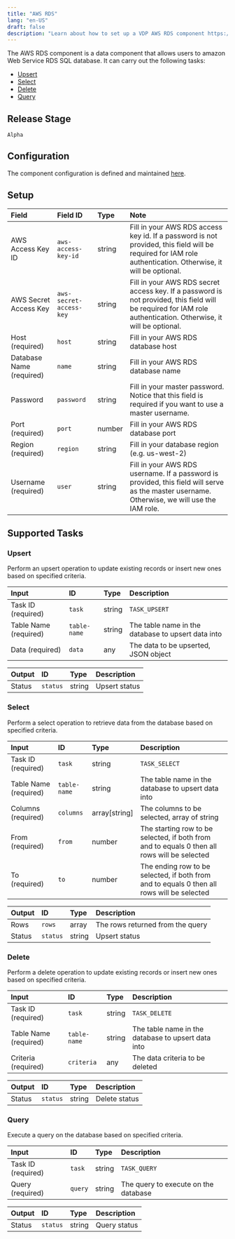 ```yaml
---
title: "AWS RDS"
lang: "en-US"
draft: false
description: "Learn about how to set up a VDP AWS RDS component https://github.com/instill-ai/instill-core"
---
```


The AWS RDS component is a data component that allows users to amazon Web Service RDS SQL database.
It can carry out the following tasks:

- [Upsert](#upsert)
- [Select](#select)
- [Delete](#delete)
- [Query](#query)



## Release Stage

`Alpha`



## Configuration

The component configuration is defined and maintained [here](https://github.com/instill-ai/component/blob/main/data/awsrds/v0/config/definition.json).




## Setup


| Field | Field ID | Type | Note |
| :--- | :--- | :--- | :--- |
| AWS Access Key ID | `aws-access-key-id` | string | Fill in your AWS RDS access key id. If a password is not provided, this field will be required for IAM role authentication. Otherwise, it will be optional. |
| AWS Secret Access Key | `aws-secret-access-key` | string | Fill in your AWS RDS secret access key. If a password is not provided, this field will be required for IAM role authentication. Otherwise, it will be optional. |
| Host (required) | `host` | string | Fill in your AWS RDS database host |
| Database Name (required) | `name` | string | Fill in your AWS RDS database name |
| Password | `password` | string | Fill in your master password. Notice that this field is required if you want to use a master username. |
| Port (required) | `port` | number | Fill in your AWS RDS database port |
| Region (required) | `region` | string | Fill in your database region (e.g. us-west-2) |
| Username (required) | `user` | string | Fill in your AWS RDS username. If a password is provided, this field will serve as the master username. Otherwise, we will use the IAM role. |




## Supported Tasks

### Upsert

Perform an upsert operation to update existing records or insert new ones based on specified criteria.


| Input | ID | Type | Description |
| :--- | :--- | :--- | :--- |
| Task ID (required) | `task` | string | `TASK_UPSERT` |
| Table Name (required) | `table-name` | string | The table name in the database to upsert data into |
| Data (required) | `data` | any | The data to be upserted, JSON object |



| Output | ID | Type | Description |
| :--- | :--- | :--- | :--- |
| Status | `status` | string | Upsert status |






### Select

Perform a select operation to retrieve data from the database based on specified criteria.


| Input | ID | Type | Description |
| :--- | :--- | :--- | :--- |
| Task ID (required) | `task` | string | `TASK_SELECT` |
| Table Name (required) | `table-name` | string | The table name in the database to upsert data into |
| Columns (required) | `columns` | array[string] | The columns to be selected, array of string |
| From (required) | `from` | number | The starting row to be selected, if both from and to equals 0 then all rows will be selected |
| To (required) | `to` | number | The ending row to be selected, if both from and to equals 0 then all rows will be selected |



| Output | ID | Type | Description |
| :--- | :--- | :--- | :--- |
| Rows | `rows` | array | The rows returned from the query |
| Status | `status` | string | Upsert status |






### Delete

Perform a delete operation to update existing records or insert new ones based on specified criteria.


| Input | ID | Type | Description |
| :--- | :--- | :--- | :--- |
| Task ID (required) | `task` | string | `TASK_DELETE` |
| Table Name (required) | `table-name` | string | The table name in the database to upsert data into |
| Criteria (required) | `criteria` | any | The data criteria to be deleted |



| Output | ID | Type | Description |
| :--- | :--- | :--- | :--- |
| Status | `status` | string | Delete status |






### Query

Execute a query on the database based on specified criteria.


| Input | ID | Type | Description |
| :--- | :--- | :--- | :--- |
| Task ID (required) | `task` | string | `TASK_QUERY` |
| Query (required) | `query` | string | The query to execute on the database |



| Output | ID | Type | Description |
| :--- | :--- | :--- | :--- |
| Status | `status` | string | Query status |







